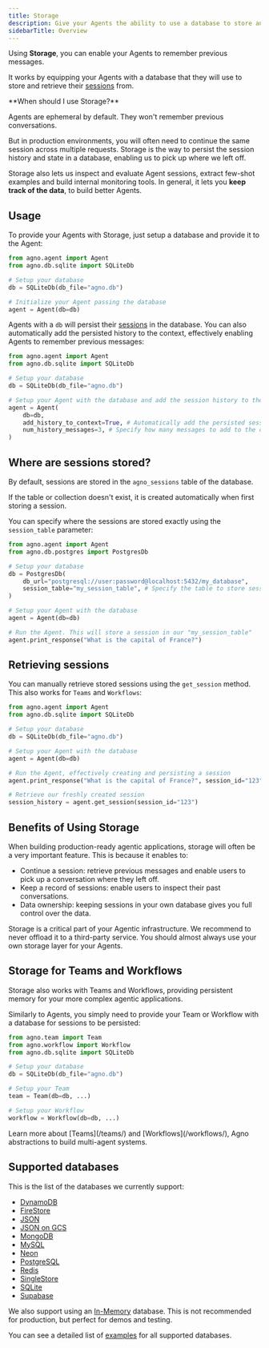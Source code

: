 ```yaml
---
title: Storage
description: Give your Agents the ability to use a database to store and retrieve their history.
sidebarTitle: Overview
---
```


Using **Storage**, you can enable your Agents to remember previous messages.

It works by equipping your Agents with a database that they will use to store and retrieve their [sessions](/agents/sessions) from.

<Tip>
**When should I use Storage?**

Agents are ephemeral by default. They won't remember previous conversations.

But in production environments, you will often need to continue the same session across multiple requests. Storage is the way to persist the session history and state in a database, enabling us to pick up where we left off.

Storage also lets us inspect and evaluate Agent sessions, extract few-shot examples and build internal monitoring tools. In general, it lets you **keep track of the data**, to build better Agents.
</Tip>

## Usage

To provide your Agents with Storage, just setup a database and provide it to the Agent:

```python
from agno.agent import Agent
from agno.db.sqlite import SQLiteDb

# Setup your database
db = SQLiteDb(db_file="agno.db")

# Initialize your Agent passing the database
agent = Agent(db=db)
```

Agents with a `db` will persist their [sessions](/agents/sessions) in the database. You can also automatically add the persisted history to the context, effectively enabling Agents to remember previous messages:

```python
from agno.agent import Agent
from agno.db.sqlite import SQLiteDb

# Setup your database
db = SQLiteDb(db_file="agno.db")

# Setup your Agent with the database and add the session history to the context
agent = Agent(
    db=db,
    add_history_to_context=True, # Automatically add the persisted session history to the context
    num_history_messages=3, # Specify how many messages to add to the context
)
```

## Where are sessions stored?

By default, sessions are stored in the `agno_sessions` table of the database.

If the table or collection doesn't exist, it is created automatically when first storing a session.

You can specify where the sessions are stored exactly using the `session_table` parameter:

```python
from agno.agent import Agent
from agno.db.postgres import PostgresDb

# Setup your database
db = PostgresDb(
    db_url="postgresql://user:password@localhost:5432/my_database",
    session_table="my_session_table", # Specify the table to store sessions
)

# Setup your Agent with the database
agent = Agent(db=db)

# Run the Agent. This will store a session in our "my_session_table"
agent.print_response("What is the capital of France?")
```

## Retrieving sessions

You can manually retrieve stored sessions using the `get_session` method. This also works for `Teams` and `Workflows`:

```python
from agno.agent import Agent
from agno.db.sqlite import SQLiteDb

# Setup your database
db = SQLiteDb(db_file="agno.db")

# Setup your Agent with the database
agent = Agent(db=db)

# Run the Agent, effectively creating and persisting a session
agent.print_response("What is the capital of France?", session_id="123")

# Retrieve our freshly created session
session_history = agent.get_session(session_id="123")
```

## Benefits of Using Storage

When building production-ready agentic applications, storage will often be a very important feature. This is because it enables to:

- Continue a session: retrieve previous messages and enable users to pick up a conversation where they left off.
- Keep a record of sessions: enable users to inspect their past conversations.
- Data ownership: keeping sessions in your own database gives you full control over the data.

<Warning>
Storage is a critical part of your Agentic infrastructure. We recommend to never offload it to a third-party service. You should almost always use your own storage layer for your Agents.
</Warning>

## Storage for Teams and Workflows

Storage also works with Teams and Workflows, providing persistent memory for your more complex agentic applications.

Similarly to Agents, you simply need to provide your Team or Workflow with a database for sessions to be persisted:

```python
from agno.team import Team
from agno.workflow import Workflow
from agno.db.sqlite import SQLiteDb

# Setup your database
db = SQLiteDb(db_file="agno.db")

# Setup your Team
team = Team(db=db, ...)

# Setup your Workflow
workflow = Workflow(db=db, ...)
```

<Note>
Learn more about [Teams](/teams/) and [Workflows](/workflows/), Agno abstractions to build multi-agent systems.
</Note>


## Supported databases

This is the list of the databases we currently support:

- [DynamoDB](/db/dynamodb)
- [FireStore](/db/firestore)
- [JSON](/db/json)
- [JSON on GCS](/db/gcs)
- [MongoDB](/db/mongodb)
- [MySQL](/db/mysql)
- [Neon](/db/neon)
- [PostgreSQL](/db/postgres)
- [Redis](/db/redis)
- [SingleStore](/db/singlestore)
- [SQLite](/db/sqlite)
- [Supabase](/db/supabase)

We also support using an [In-Memory](/db/in_memory) database. This is not recommended for production, but perfect for demos and testing.

You can see a detailed list of [examples](/examples/db/) for all supported databases.